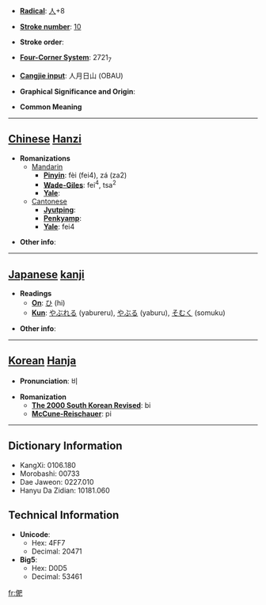 * '''[[Wiktionary:Chinese radical index| Radical]]''': [[Wiktionary:Chinese radical index 人|人]]+8

* '''[[Wiktionary:Chinese total strokes index|Stroke number]]''': [[Wiktionary:Chinese total strokes index 10|10]]

* '''Stroke order''': 

* '''[[Wiktionary:Chinese four corner index|Four-Corner System]]''': 2721<sub>7</sub>

* '''[[Wiktionary:Chinese Cangjie index|Cangjie input]]''': 人月日山 (OBAU)

* '''Graphical Significance and Origin''': 

* '''Common Meaning'''

----

== [[Chinese]] [[Hanzi]] ==

* '''Romanizations'''
** [[Mandarin]]
*** '''[[Pinyin]]''': fèi (fei4), zá (za2)
*** '''[[Wade-Giles]]''': fei<sup>4</sup>, tsa<sup>2</sup>
*** '''[[Yale]]''': 
**[[Cantonese]]
***'''[[Jyutping]]''':
***'''[[Penkyamp]]''': 
***'''[[Yale]]''': fei4

* '''Other info''': 

----

== [[Japanese]] [[kanji]] ==

* '''Readings'''
** '''[[On]]''': [[ひ]] (hi)
** '''[[Kun]]''': [[やぶれる]] (yabureru), [[やぶる]] (yaburu), [[そむく]] (somuku)

* '''Other info''':  

----

== [[Korean]] [[Hanja]] ==

* '''Pronunciation''': 비

* '''Romanization'''
** '''[[The 2000 South Korean Revised Romanization|The 2000 South Korean Revised]]''': bi
** '''[[McCune-Reischauer]]''': pi

----

== Dictionary Information ==

* KangXi: 0106.180
* Morobashi: 00733
* Dae Jaweon: 0227.010
* Hanyu Da Zidian: 10181.060

== Technical Information ==

* '''Unicode''':
** Hex: 4FF7
** Decimal: 20471
* '''Big5''':
** Hex: D0D5
** Decimal: 53461

[[fr:俷]]